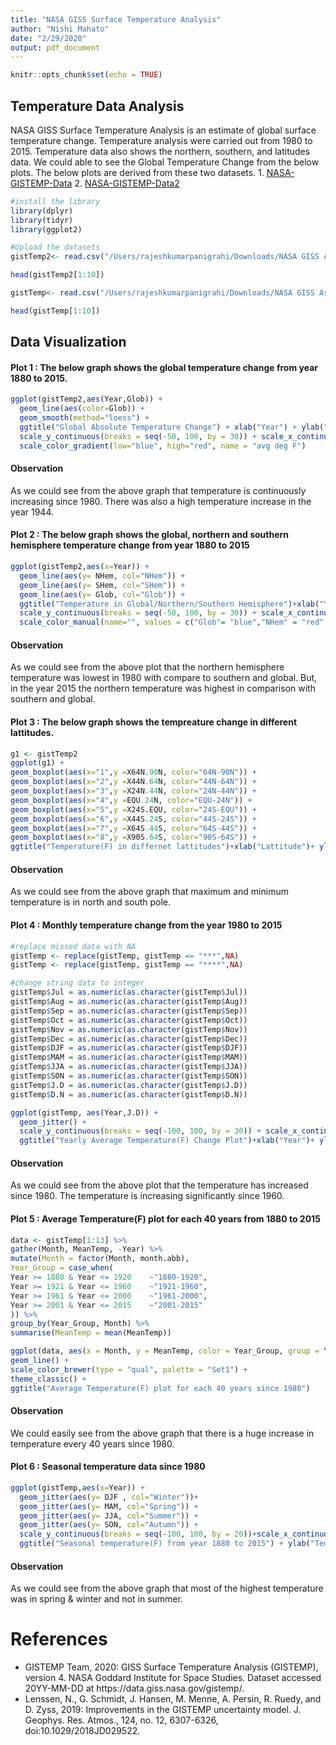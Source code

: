 ```yaml
---
title: "NASA GISS Surface Temperature Analysis"
author: "Nishi Mahato"
date: "2/29/2020"
output: pdf_document
---
```


```r
knitr::opts_chunk$set(echo = TRUE)
```

## Temperature Data Analysis

NASA GISS Surface Temperature Analysis is an estimate of global surface temperature change. Temperature analysis were carried out from 1980 to 2015. Temperature data also shows the northern, southern, and latitudes data. We could able to see the Global Temperature Change  from the below plots. The below plots are derived from these two datasets.
1. [NASA-GISTEMP-Data](https://github.com/Nishi-Mahato/Assignment1/blob/master/NASA%20GISS%20Data/NASA-GISTEMP-DataCSV.csv)
2. [NASA-GISTEMP-Data2](https://github.com/Nishi-Mahato/Assignment1/blob/master/NASA%20GISS%20Data/NASA-GISTEMP-Data2CSV.csv)

```r
#install the library
library(dplyr)
library(tidyr)
library(ggplot2)

#Upload the datasets
gistTemp2<- read.csv("/Users/rajeshkumarpanigrahi/Downloads/NASA GISS Assignment/NASA-GISTEMP-Data2CSV.csv")

head(gistTemp2[1:10])

gistTemp<- read.csv("/Users/rajeshkumarpanigrahi/Downloads/NASA GISS Assignment/NASA-GISTEMP-DataCSV.csv")

head(gistTemp[1:10])
```

## Data Visualization
#### **Plot 1** : The below graph shows the global temperature change from year 1880 to 2015. 

```r
ggplot(gistTemp2,aes(Year,Glob)) + 
  geom_line(aes(color=Glob)) + 
  geom_smooth(method="loess") + 
  ggtitle("Global Absolute Temperature Change") + xlab("Year") + ylab("Temperature in Farenheit") +
  scale_y_continuous(breaks = seq(-50, 100, by = 30)) + scale_x_continuous(breaks = seq(1880, 2014, by = 10))+ 
  scale_color_gradient(low="blue", high="red", name = "avg deg F")
```

#### Observation
As we could see from the above graph that temperature is continuously increasing since 1980. There was also a high temperature increase in the year 1944. 

#### **Plot 2** : The below graph shows the global, northern and southern hemisphere temperature change from year 1880 to 2015

```r
ggplot(gistTemp2,aes(x=Year)) + 
  geom_line(aes(y= NHem, col="NHem")) + 
  geom_line(aes(y= SHem, col="SHem")) + 
  geom_line(aes(y= Glob, col="Glob")) + 
  ggtitle("Temperature in Global/Northern/Southern Hemisphere")+xlab("Year") + ylab("Temperature in Farenheit") +
  scale_y_continuous(breaks = seq(-50, 100, by = 30)) + scale_x_continuous(breaks = seq(1880, 2014, by = 10)) + 
  scale_color_manual(name="", values = c("Glob"= "blue","NHem" = "red", "SHem"= "green"))
```

#### Observation
As we could see from the above plot that the northern hemisphere temperature was lowest in 1980 with compare to southern and global. But, in the year 2015 the northern temperature was highest in comparison with southern and global. 

#### **Plot 3** : The below graph shows the tempreature change in different lattitudes. 

```r
g1 <- gistTemp2
ggplot(g1) +
geom_boxplot(aes(x="1",y =X64N.90N, color="64N-90N")) +
geom_boxplot(aes(x="2",y =X44N.64N, color="44N-64N")) +
geom_boxplot(aes(x="3",y =X24N.44N, color="24N-44N")) +
geom_boxplot(aes(x="4",y =EQU.24N, color="EQU-24N")) +
geom_boxplot(aes(x="5",y =X24S.EQU, color="24S-EQU")) +
geom_boxplot(aes(x="6",y =X44S.24S, color="44S-24S")) +
geom_boxplot(aes(x="7",y =X64S.44S, color="64S-44S")) +
geom_boxplot(aes(x="8",y =X90S.64S, color="90S-64S")) +
ggtitle("Temperature(F) in differnet lattitudes")+xlab("Lattitude")+ ylab("Temperature in Farenheit")
```

#### Observation

As we could see from the above graph that maximum and minimum temperature is in north and south pole.

#### **Plot 4** : Monthly temperature change from the year 1980 to 2015

```r
#replace missed data with NA
gistTemp <- replace(gistTemp, gistTemp == "***",NA)
gistTemp <- replace(gistTemp, gistTemp == "****",NA)

#change string data to integer
gistTemp$Jul = as.numeric(as.character(gistTemp$Jul))
gistTemp$Aug = as.numeric(as.character(gistTemp$Aug))
gistTemp$Sep = as.numeric(as.character(gistTemp$Sep))
gistTemp$Oct = as.numeric(as.character(gistTemp$Oct))
gistTemp$Nov = as.numeric(as.character(gistTemp$Nov))
gistTemp$Dec = as.numeric(as.character(gistTemp$Dec))
gistTemp$DJF = as.numeric(as.character(gistTemp$DJF))
gistTemp$MAM = as.numeric(as.character(gistTemp$MAM))
gistTemp$JJA = as.numeric(as.character(gistTemp$JJA))
gistTemp$SON = as.numeric(as.character(gistTemp$SON))
gistTemp$J.D = as.numeric(as.character(gistTemp$J.D))
gistTemp$D.N = as.numeric(as.character(gistTemp$D.N))
```


```r
ggplot(gistTemp, aes(Year,J.D)) + 
  geom_jitter() + 
  scale_y_continuous(breaks = seq(-100, 100, by = 30)) + scale_x_continuous(breaks = seq(1880, 2015, by = 10)) + 
  ggtitle("Yearly Average Temperature(F) Change Plot")+xlab("Year")+ ylab("Temperature in Farenheit")
```

#### Observation
As we could see from the above plot that the temperature has increased since 1980. The temperature is increasing significantly since 1960.

#### **Plot 5** : Average Temperature(F) plot for each 40 years from 1880 to 2015

```r
data <- gistTemp[1:13] %>%
gather(Month, MeanTemp, -Year) %>%
mutate(Month = factor(Month, month.abb),
Year_Group = case_when(
Year >= 1880 & Year <= 1920    ~"1880-1920",
Year >= 1921 & Year <= 1960    ~"1921-1960",
Year >= 1961 & Year <= 2000    ~"1961-2000",
Year >= 2001 & Year <= 2015    ~"2001-2015"
)) %>%
group_by(Year_Group, Month) %>%
summarise(MeanTemp = mean(MeanTemp))

ggplot(data, aes(x = Month, y = MeanTemp, color = Year_Group, group = Year_Group)) +
geom_line() +
scale_color_brewer(type = "qual", palette = "Set1") +
theme_classic() +
ggtitle("Average Temperature(F) plot for each 40 years since 1980")
```

#### Observation
We could easily see from the above graph that there is a huge increase in temperature every 40 years since 1980.

#### **Plot 6** : Seasonal temperature data since 1980

```r
ggplot(gistTemp,aes(x=Year)) + 
  geom_jitter(aes(y= DJF , col="Winter"))+ 
  geom_jitter(aes(y= MAM, col="Spring")) + 
  geom_jitter(aes(y= JJA, col="Summer")) + 
  geom_jitter(aes(y= SON, col="Autumn")) + 
  scale_y_continuous(breaks = seq(-100, 100, by = 20))+scale_x_continuous(breaks = seq(1880, 2014, by = 20)) + 
  ggtitle("Seasonal temperature(F) from year 1880 to 2015") + ylab("Temperature in Farenheit")
```

#### Observation
As we could see from the above graph that most of the highest temperature was in spring & winter and not in summer.

# References
  * GISTEMP Team, 2020: GISS Surface Temperature Analysis (GISTEMP), version 4. NASA Goddard Institute for Space Studies. Dataset accessed 20YY-MM-DD at https://data.giss.nasa.gov/gistemp/.
  * Lenssen, N., G. Schmidt, J. Hansen, M. Menne, A. Persin, R. Ruedy, and D. Zyss, 2019: Improvements in the GISTEMP uncertainty model. J. Geophys. Res. Atmos., 124, no. 12, 6307-6326, doi:10.1029/2018JD029522.
  
  


